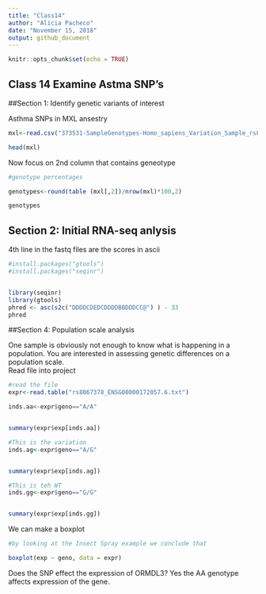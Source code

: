 ```yaml
---
title: "Class14"
author: "Alicia Pacheco"
date: "November 15, 2018"
output: github_document
---
```


```r
knitr::opts_chunk$set(echo = TRUE)
```

## Class 14 Examine Astma SNP's 

##Section 1: Identify genetic variants of interest

Asthma SNPs in MXL ansestry
```r

mxl<-read.csv("373531-SampleGenotypes-Homo_sapiens_Variation_Sample_rs8067378.csv")

head(mxl)
```

Now focus on 2nd column that contains geneotype

```r

#genotype percentages

genotypes<-round(table (mxl[,2])/nrow(mxl)*100,2)

genotypes

```


## Section 2: Initial RNA-seq anlysis  

4th line in the fastq files are the scores in ascii
```r

#install.packages("gtools")
#install.packages("seqinr")


library(seqinr)
library(gtools) 
phred <- asc(s2c("DDDDCDEDCDDDDBBDDDCC@") ) - 33
phred 

```


##Section 4: Population scale analysis 

One sample is obviously not enough to know what is happening in a population. You are
interested in assessing genetic differences on a population scale.  
Read file into project  


```r
#read the file 
expr<-read.table("rs8067378_ENSG00000172057.6.txt")

inds.aa<-expr$geno=="A/A"


summary(expr$exp[inds.aa])
```

```r
#This is the variation 
inds.ag<-expr$geno=="A/G"


summary(expr$exp[inds.ag])
```
```r
#This is teh WT
inds.gg<-expr$geno=="G/G"


summary(expr$exp[inds.gg])
```
We can make a boxplot

```r
#by looking at the Insect Spray example we conclude that

boxplot(exp ~ geno, data = expr)

```

Does the SNP effect the expression of ORMDL3?  Yes the AA genotype affects expression of the gene.  

